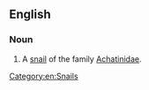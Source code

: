 ==English==
{{wikipedia|Achatinidae|achatine snail}}
===Noun===
{{en-noun}}

# A [[snail]] of the family [[Achatinidae]].

[[Category:en:Snails]]